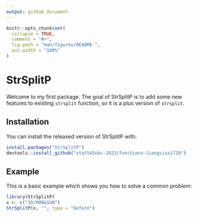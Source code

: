 ```yaml
---
output: github_document
---
```


<!-- README.md is generated from README.Rmd. Please edit that file -->

```r
knitr::opts_chunk$set(
  collapse = TRUE,
  comment = "#>",
  fig.path = "man/figures/README-",
  out.width = "100%"
)
```

# StrSplitP

<!-- badges: start -->
<!-- badges: end -->

Welcome to my first package. The goal of StrSplitP is to add some new features to existing `strsplit` function, so it is a plus version of `strsplit`.

## Installation

You can install the released version of StrSplitP with:

``` r
install.packages("StrSplitP")
devtools::install_github("stat545ubc-2021/functions-Jiangsissi720")
```

## Example

This is a basic example which shows you how to solve a common problem:

```r
library(StrSplitP)
x <- c("3D/MON&SUN")
StrSplitP(x, "", type = "before")
```

